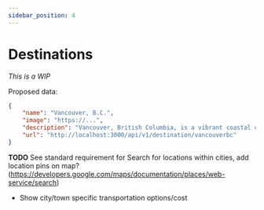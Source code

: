 ```yaml
---
sidebar_position: 4
---
```



# Destinations

*This is a WIP*

Proposed data:
```json
{
	"name": "Vancouver, B.C.",
	"image": "https://...",
	"description": "Vancouver, British Columbia, is a vibrant coastal city…",
	"url": "http://localhost:3000/api/v1/destination/vancouverbc"
}
```

**TODO** See standard requirement for Search for locations within cities, add location pins on map? (https://developers.google.com/maps/documentation/places/web-service/search)
- Show city/town specific transportation options/cost
